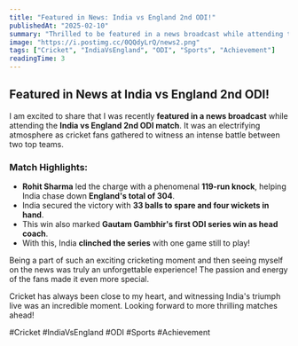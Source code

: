 ```yaml
---
title: "Featured in News: India vs England 2nd ODI!"
publishedAt: "2025-02-10"
summary: "Thrilled to be featured in a news broadcast while attending the India vs England 2nd ODI match, where India secured a thrilling series win!"
image: "https://i.postimg.cc/0QQdyLrQ/news2.png"
tags: ["Cricket", "IndiaVsEngland", "ODI", "Sports", "Achievement"]
readingTime: 3
---
```


## Featured in News at India vs England 2nd ODI!

I am excited to share that I was recently **featured in a news broadcast** while attending the **India vs England 2nd ODI match**. It was an electrifying atmosphere as cricket fans gathered to witness an intense battle between two top teams.

### Match Highlights:
- **Rohit Sharma** led the charge with a phenomenal **119-run knock**, helping India chase down **England's total of 304**.
- India secured the victory with **33 balls to spare and four wickets in hand**.
- This win also marked **Gautam Gambhir's first ODI series win as head coach**.
- With this, India **clinched the series** with one game still to play!

Being a part of such an exciting cricketing moment and then seeing myself on the news was truly an unforgettable experience! The passion and energy of the fans made it even more special.

Cricket has always been close to my heart, and witnessing India's triumph live was an incredible moment. Looking forward to more thrilling matches ahead!

#Cricket #IndiaVsEngland #ODI #Sports #Achievement
